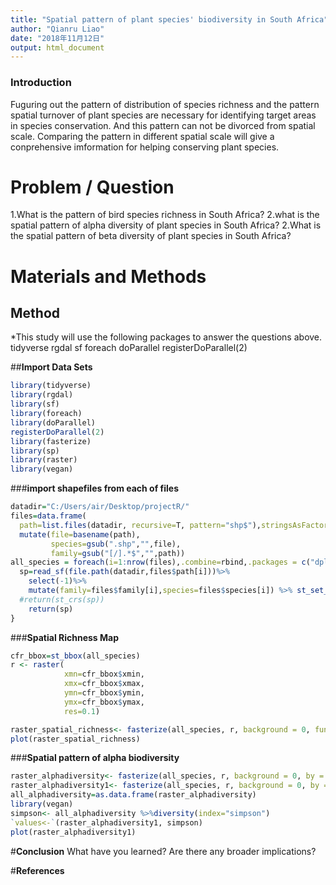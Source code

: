 ```yaml
---
title: "Spatial pattern of plant species' biodiversity in South Africa"
author: "Qianru Liao"
date: "2018年11月12日"
output: html_document
---
```

### Introduction 
Fuguring out the pattern of distribution of species richness and the pattern spatial turnover of plant species are necessary for identifying target areas in species conservation. And this pattern can not be divorced from spatial scale. Comparing the pattern in different spatial scale will give a conprehensive imformation for helping conserving plant species.

# **Problem / Question**
1.What is the pattern of bird species richness in South Africa?
2.what is the spatial pattern of alpha diversity of plant species in South Africa?
2.What is the spatial pattern of beta diversity of plant species in South Africa?

# **Materials and Methods**
## **Method**
*This study will use the following packages to answer the questions above.
tidyverse
rgdal
sf
foreach
doParallel
registerDoParallel(2)

##**Import Data Sets**
```r
library(tidyverse)
library(rgdal)
library(sf)
library(foreach)
library(doParallel)
registerDoParallel(2)
library(fasterize)
library(sp)
library(raster)
library(vegan)
```

###**import shapefiles from each of files**

```r
datadir="C:/Users/air/Desktop/projectR/"
files=data.frame(
  path=list.files(datadir, recursive=T, pattern="shp$"),stringsAsFactors = F)%>%
  mutate(file=basename(path),
         species=gsub(".shp","",file),
         family=gsub("[/].*$","",path))
all_species = foreach(i=1:nrow(files),.combine=rbind,.packages = c("dplyr","sf")) %dopar% {
  sp=read_sf(file.path(datadir,files$path[i]))%>%
    select(-1)%>%
    mutate(family=files$family[i],species=files$species[i]) %>% st_set_crs(4326)
  #return(st_crs(sp))
    return(sp)
}
```

###**Spatial Richness Map**
```r
cfr_bbox=st_bbox(all_species)
r <- raster(
            xmn=cfr_bbox$xmin, 
            xmx=cfr_bbox$xmax, 
            ymn=cfr_bbox$ymin, 
            ymx=cfr_bbox$ymax,
            res=0.1)

raster_spatial_richness<- fasterize(all_species, r, background = 0, fun = "sum", by = NULL)
plot(raster_spatial_richness)
```

###**Spatial pattern of alpha biodiversity**
```r
raster_alphadiversity<- fasterize(all_species, r, background = 0, by = "species")
raster_alphadiversity1<- fasterize(all_species, r, background = 0, by = NULL)
all_alphadiversity=as.data.frame(raster_alphadiversity)
library(vegan)
simpson<- all_alphadiversity %>%diversity(index="simpson")
`values<-`(raster_alphadiversity1, simpson)
plot(raster_alphadiversity1)
```

#**Conclusion**
What have you learned? Are there any broader implications?

#**References**
